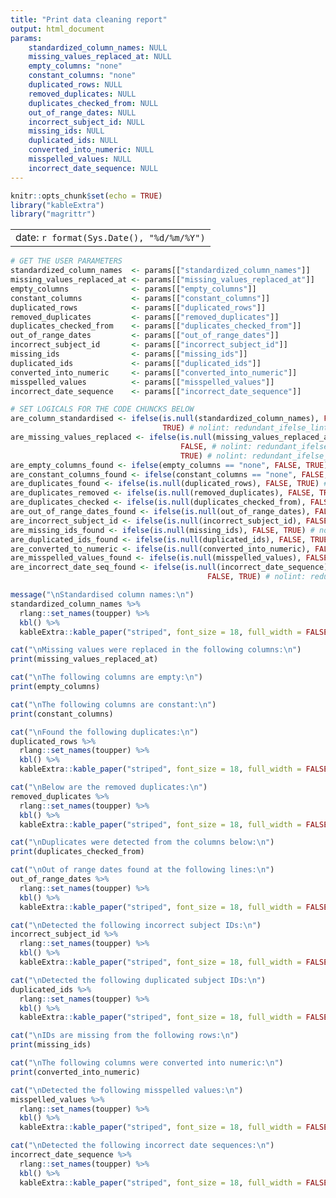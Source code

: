 ```yaml
---
title: "Print data cleaning report"
output: html_document
params:
    standardized_column_names: NULL
    missing_values_replaced_at: NULL
    empty_columns: "none"
    constant_columns: "none"
    duplicated_rows: NULL
    removed_duplicates: NULL
    duplicates_checked_from: NULL
    out_of_range_dates: NULL
    incorrect_subject_id: NULL
    missing_ids: NULL
    duplicated_ids: NULL
    converted_into_numeric: NULL
    misspelled_values: NULL
    incorrect_date_sequence: NULL
---
```


```r
knitr::opts_chunk$set(echo = TRUE)
library("kableExtra")
library("magrittr")
```

---
    date: `r format(Sys.Date(), "%d/%m/%Y")`
---

```r
# GET THE USER PARAMETERS
standardized_column_names  <- params[["standardized_column_names"]]
missing_values_replaced_at <- params[["missing_values_replaced_at"]]
empty_columns              <- params[["empty_columns"]]
constant_columns           <- params[["constant_columns"]]
duplicated_rows            <- params[["duplicated_rows"]]
removed_duplicates         <- params[["removed_duplicates"]]
duplicates_checked_from    <- params[["duplicates_checked_from"]]
out_of_range_dates         <- params[["out_of_range_dates"]]
incorrect_subject_id       <- params[["incorrect_subject_id"]]
missing_ids                <- params[["missing_ids"]]
duplicated_ids             <- params[["duplicated_ids"]]
converted_into_numeric     <- params[["converted_into_numeric"]]
misspelled_values          <- params[["misspelled_values"]]
incorrect_date_sequence    <- params[["incorrect_date_sequence"]]
```

```r
# SET LOGICALS FOR THE CODE CHUNCKS BELOW
are_column_standardised <- ifelse(is.null(standardized_column_names), FALSE, # nolint: redundant_ifelse_linter
                                  TRUE) # nolint: redundant_ifelse_linter
are_missing_values_replaced <- ifelse(is.null(missing_values_replaced_at), # nolint: redundant_ifelse_linter
                                      FALSE, # nolint: redundant_ifelse_linter
                                      TRUE) # nolint: redundant_ifelse_linter
are_empty_columns_found <- ifelse(empty_columns == "none", FALSE, TRUE) # nolint: redundant_ifelse_linter
are_constant_columns_found <- ifelse(constant_columns == "none", FALSE, TRUE) # nolint: redundant_ifelse_linter
are_duplicates_found <- ifelse(is.null(duplicated_rows), FALSE, TRUE) # nolint: redundant_ifelse_linter
are_duplicates_removed <- ifelse(is.null(removed_duplicates), FALSE, TRUE) # nolint: redundant_ifelse_linter
are_duplicates_checked <- ifelse(is.null(duplicates_checked_from), FALSE, TRUE) # nolint: redundant_ifelse_linter
are_out_of_range_dates_found <- ifelse(is.null(out_of_range_dates), FALSE, TRUE) # nolint: redundant_ifelse_linter
are_incorrect_subject_id <- ifelse(is.null(incorrect_subject_id), FALSE, TRUE) # nolint: redundant_ifelse_linter
are_missing_ids_found <- ifelse(is.null(missing_ids), FALSE, TRUE) # nolint: redundant_ifelse_linter
are_duplicated_ids_found <- ifelse(is.null(duplicated_ids), FALSE, TRUE) # nolint: redundant_ifelse_linter
are_converted_to_numeric <- ifelse(is.null(converted_into_numeric), FALSE, TRUE) # nolint: redundant_ifelse_linter
are_misspelled_values_found <- ifelse(is.null(misspelled_values), FALSE, TRUE) # nolint: redundant_ifelse_linter
are_incorrect_date_seq_found <- ifelse(is.null(incorrect_date_sequence), # nolint: redundant_ifelse_linter
                                            FALSE, TRUE) # nolint: redundant_ifelse_linter
```

```r
message("\nStandardised column names:\n")
standardized_column_names %>%
  rlang::set_names(toupper) %>%
  kbl() %>%
  kableExtra::kable_paper("striped", font_size = 18, full_width = FALSE)
```

```r
cat("\nMissing values were replaced in the following columns:\n")
print(missing_values_replaced_at)
```

```r
cat("\nThe following columns are empty:\n")
print(empty_columns)
```

```r
cat("\nThe following columns are constant:\n")
print(constant_columns)
```

```r
cat("\nFound the following duplicates:\n")
duplicated_rows %>%
  rlang::set_names(toupper) %>%
  kbl() %>%
  kableExtra::kable_paper("striped", font_size = 18, full_width = FALSE)
```

```r
cat("\nBelow are the removed duplicates:\n")
removed_duplicates %>%
  rlang::set_names(toupper) %>%
  kbl() %>%
  kableExtra::kable_paper("striped", font_size = 18, full_width = FALSE)
```

```r
cat("\nDuplicates were detected from the columns below:\n")
print(duplicates_checked_from)
```

```r
cat("\nOut of range dates found at the following lines:\n")
out_of_range_dates %>%
  rlang::set_names(toupper) %>%
  kbl() %>%
  kableExtra::kable_paper("striped", font_size = 18, full_width = FALSE)
```

```r
cat("\nDetected the following incorrect subject IDs:\n")
incorrect_subject_id %>%
  rlang::set_names(toupper) %>%
  kbl() %>%
  kableExtra::kable_paper("striped", font_size = 18, full_width = FALSE)
```

```r
cat("\nDetected the following duplicated subject IDs:\n")
duplicated_ids %>%
  rlang::set_names(toupper) %>%
  kbl() %>%
  kableExtra::kable_paper("striped", font_size = 18, full_width = FALSE)
```

```r
cat("\nIDs are missing from the following rows:\n")
print(missing_ids)
```

```r
cat("\nThe following columns were converted into numeric:\n")
print(converted_into_numeric)
```

```r
cat("\nDetected the following misspelled values:\n")
misspelled_values %>%
  rlang::set_names(toupper) %>%
  kbl() %>%
  kableExtra::kable_paper("striped", font_size = 18, full_width = FALSE)
```

```r
cat("\nDetected the following incorrect date sequences:\n")
incorrect_date_sequence %>%
  rlang::set_names(toupper) %>%
  kbl() %>%
  kableExtra::kable_paper("striped", font_size = 18, full_width = FALSE)
```
